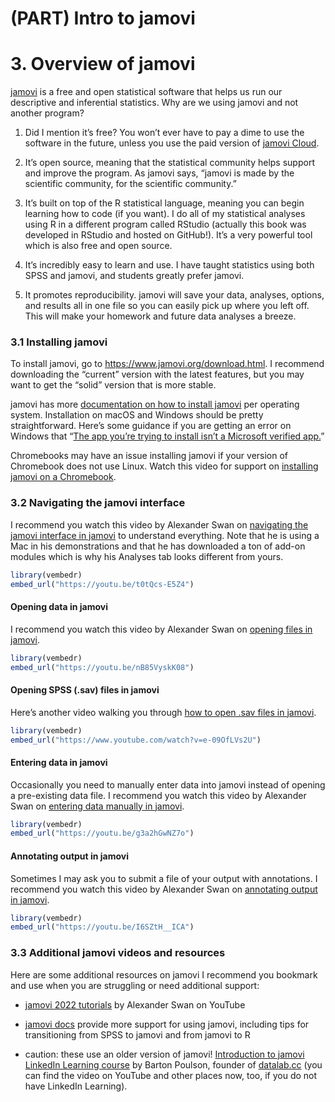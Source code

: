 # (PART) Intro to jamovi {.unnumbered}

# 3. Overview of jamovi

[jamovi](https://www.jamovi.org/) is a free and open statistical software that helps us run our descriptive and inferential statistics. Why are we using jamovi and not another program?

1.  Did I mention it's free? You won't ever have to pay a dime to use the software in the future, unless you use the paid version of [jamovi Cloud](https://www.jamovi.org/cloud.html).

2.  It's open source, meaning that the statistical community helps support and improve the program. As jamovi says, "jamovi is made by the scientific community, for the scientific community."

3.  It's built on top of the R statistical language, meaning you can begin learning how to code (if you want). I do all of my statistical analyses using R in a different program called RStudio (actually this book was developed in RStudio and hosted on GitHub!). It's a very powerful tool which is also free and open source.

4.  It's incredibly easy to learn and use. I have taught statistics using both SPSS and jamovi, and students greatly prefer jamovi.

5.  It promotes reproducibility. jamovi will save your data, analyses, options, and results all in one file so you can easily pick up where you left off. This will make your homework and future data analyses a breeze.

### 3.1 Installing jamovi

To install jamovi, go to <https://www.jamovi.org/download.html>. I recommend downloading the "current" version with the latest features, but you may want to get the "solid" version that is more stable.

jamovi has more [documentation on how to install jamovi](https://docs.jamovi.org/_pages/um_1_installation.html) per operating system. Installation on macOS and Windows should be pretty straightforward. Here's some guidance if you are getting an error on Windows that "[The app you're trying to install isn't a Microsoft verified app.](https://answers.microsoft.com/en-us/windows/forum/all/the-app-youre-trying-to-install-isnt-a-microsoft/5379f8e3-72e1-4cf4-8497-7983af281a05)"

Chromebooks may have an issue installing jamovi if your version of Chromebook does not use Linux. Watch this video for support on [installing jamovi on a Chromebook](https://www.youtube.com/watch?v=h4ECIS57TPw).

### 3.2 Navigating the jamovi interface

I recommend you watch this video by Alexander Swan on [navigating the jamovi interface in jamovi](https://youtu.be/t0tQcs-E5Z4) to understand everything. Note that he is using a Mac in his demonstrations and that he has downloaded a ton of add-on modules which is why his Analyses tab looks different from yours.

```r
library(vembedr)
embed_url("https://youtu.be/t0tQcs-E5Z4")
```

#### Opening data in jamovi

I recommend you watch this video by Alexander Swan on [opening files in jamovi](https://youtu.be/nB85VyskK08).

```r
library(vembedr)
embed_url("https://youtu.be/nB85VyskK08")
```

#### Opening SPSS (.sav) files in jamovi

Here's another video walking you through [how to open .sav files in jamovi](https://www.youtube.com/watch?v=e-09OfLVs2U).

```r
library(vembedr)
embed_url("https://www.youtube.com/watch?v=e-09OfLVs2U")
```

#### Entering data in jamovi

Occasionally you need to manually enter data into jamovi instead of opening a pre-existing data file. I recommend you watch this video by Alexander Swan on [entering data manually in jamovi](https://youtu.be/g3a2hGwNZ7o).

```r
library(vembedr)
embed_url("https://youtu.be/g3a2hGwNZ7o")
```

#### Annotating output in jamovi

Sometimes I may ask you to submit a file of your output with annotations. I recommend you watch this video by Alexander Swan on [annotating output in jamovi](https://youtu.be/I6SZtH__ICA).

```r
library(vembedr)
embed_url("https://youtu.be/I6SZtH__ICA")
```

### 3.3 Additional jamovi videos and resources

Here are some additional resources on jamovi I recommend you bookmark and use when you are struggling or need additional support:

-   [jamovi 2022 tutorials](https://www.youtube.com/playlist?list=PLvYqRUmlLZUMJ0EUxuTAA1f407wmBQ1QX) by Alexander Swan on YouTube

-   [jamovi docs](https://docs.jamovi.org/) provide more support for using jamovi, including tips for transitioning from SPSS to jamovi and from jamovi to R

-   caution: these use an older version of jamovi! [Introduction to jamovi LinkedIn Learning course](https://www.linkedin.com/learning/introduction-to-jamovi/) by Barton Poulson, founder of [datalab.cc](https://datalab.cc/jamovi/) (you can find the video on YouTube and other places now, too, if you do not have LinkedIn Learning).
